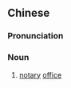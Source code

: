{{also|公证处}}
==Chinese==
{{zh-forms|s=公证处|type=21}}

===Pronunciation===
{{zh-pron
|m=gōngzhèngchù
|cat=n
}}

===Noun===
{{zh-noun}}

# [[notary]] [[office]]